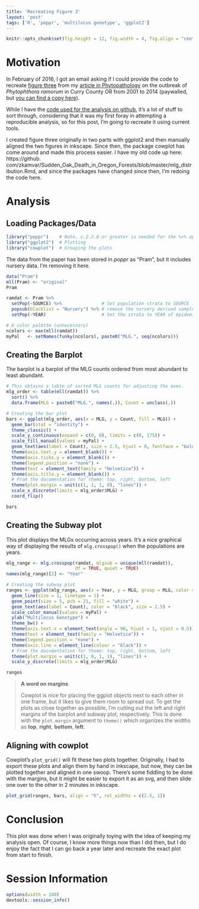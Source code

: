 ```yaml
---
title: 'Recreating Figure 3'
layout: 'post'
tags: ['R', 'poppr', 'multilocus genotype', 'ggplot2']
---
```


```r
knitr::opts_chunk$set(fig.height = 12, fig.width = 4, fig.align = "center")
```

Motivation
==========

In February of 2016, I got an email asking if I could provide the code to
recreate [figure three][fig3] from my [article in Phytopathology][sod] on the
outbreak of *Phytophthora ramorum* in Curry County OR from 2001 to 2014
(paywalled, but [you can find a copy here][sod-free]).

While I have the [code used for the analysis on github][analysis], it's a lot of
stuff to sort through, considering that it was my first foray in attempting a
reproducible analysis, so for this post, I'm going to recreate it using current
tools.

I created figure three originally in two parts with ggplot2 and then manually
aligned the two figures in inkscape. Since then, the package cowplot has come
around and made this process easier. I have my old code up here: https://github.
com/zkamvar/Sudden_Oak_Death_in_Oregon_Forests/blob/master/mlg_distribution.Rmd,
and since the packages have changed since then, I'm redoing the code here.

Analysis
========

## Loading Packages/Data

```r
library("poppr")    # Note, v.2.2.0 or greater is needed for the %>% operator
library("ggplot2")  # Plotting
library("cowplot")  # Grouping the plots
```

The data from the paper has been stored in *poppr* as "Pram", but it includes 
nursery data. I'm removing it here.

```r
data("Pram")
mll(Pram) <- "original"
Pram

ramdat <- Pram %>%
  setPop(~SOURCE) %>%               # Set population strata to SOURCE (forest/nursery)
  popsub(blacklist = "Nursery") %>% # remove the nursery derived samples
  setPop(~YEAR)                     # Set the strata to YEAR of epidemic

# A color palette (unnecessary)
ncolors <- max(mll(ramdat))
myPal   <- setNames(funky(ncolors), paste0("MLG.", seq(ncolors)))
```

Creating the Barplot
--------------------

The barplot is a barplot of the MLG counts ordered from most abundant to least
abundant.

```r

# This obtains a table of sorted MLG counts for adjusting the axes.
mlg_order <- table(mll(ramdat)) %>% 
  sort() %>% 
  data.frame(MLG = paste0("MLG.", names(.)), Count = unclass(.))

# Creating the bar plot
bars <- ggplot(mlg_order, aes(x = MLG, y = Count, fill = MLG)) + 
  geom_bar(stat = "identity") +
  theme_classic() +
  scale_y_continuous(expand = c(0, 0), limits = c(0, 175)) +
  scale_fill_manual(values = myPal) +
  geom_text(aes(label = Count), size = 2.5, hjust = 0, fontface = "bold") +
  theme(axis.text.y = element_blank()) + 
  theme(axis.ticks.y = element_blank()) +
  theme(legend.position = "none") +
  theme(text = element_text(family = "Helvetica")) +
  theme(axis.title.y = element_blank()) +
  # From the documentation for theme: top, right, bottom, left
  theme(plot.margin = unit(c(1, 1, 1, 0), "lines")) + 
  scale_x_discrete(limits = mlg_order$MLG) +
  coord_flip()

bars
```

Creating the Subway plot
------------------------

This plot displays the MLGs occurring across years. It's a nice graphical way of
displaying the results of `mlg.crosspop()` when the populations are years.

```r

mlg_range <- mlg.crosspop(ramdat, mlgsub = unique(mll(ramdat)), 
                          df = TRUE, quiet = TRUE)
names(mlg_range)[2] <- "Year"

# Creating the subway plot
ranges <- ggplot(mlg_range, aes(x = Year, y = MLG, group = MLG, color = MLG)) + 
  geom_line(size = 1, linetype = 1) + 
  geom_point(size = 5, pch = 21, fill = "white") +
  geom_text(aes(label = Count), color = "black", size = 2.5) + 
  scale_color_manual(values = myPal) + 
  ylab("Multilocus Genotype") +
  theme_bw() + 
  theme(axis.text.x = element_text(angle = 90, hjust = 1, vjust = 0.5)) +
  theme(text = element_text(family = "Helvetica")) +
  theme(legend.position = "none") +
  theme(axis.line = element_line(colour = "black")) +
  # From the documentation for theme: top, right, bottom, left
  theme(plot.margin = unit(c(1, 0, 1, 1), "lines")) +
  scale_y_discrete(limits = mlg_order$MLG)

ranges
```

> **A word on margins**
> 
> Cowplot is nice for placing the ggplot objects next to each other in one
> frame, but it likes to give them room to spread out. To get the plots as close
> together as possible, I'm cutting out the left and right margins of the
> barplot and subway plot, respectively. This is done with the `plot.margin`
> argument to `theme()` which organizes the widths as **top**, **right**,
> **bottom**, **left**.


Aligning with cowplot
---------------------

Cowplot's `plot_grid()` will fit these two plots together. Originally, I had to 
export these plots and align them by hand in inkscape, but now, they can be 
plotted together and aligned in one swoop. There's some fiddling to be done with
the margins, but it might be easier to export it as an svg, and then slide one
over to the other in 2 minutes in inkscape.


```r
plot_grid(ranges, bars, align = "h", rel_widths = c(2.5, 1))
```

Conclusion
==========

This plot was done when I was originally toying with the idea of keeping my
analysis open. Of course, I know more things now than I did then, but I do enjoy
the fact that I can go back a year later and recreate the exact plot from start
to finish.

Session Information
===================

```r
options(width = 100)
devtools::session_info()
```
[fig3]: https://www.researchgate.net/publication/278039693_Spatial_and_Temporal_Analysis_of_Populations_of_the_Sudden_Oak_Death_Pathogen_in_Oregon_Forests/figures
[sod]: http://apsjournals.apsnet.org/doi/10.1094/PHYTO-12-14-0350-FI
[sod-free]: https://www.researchgate.net/publication/278039693_Spatial_and_Temporal_Analysis_of_Populations_of_the_Sudden_Oak_Death_Pathogen_in_Oregon_Forests
[analysis]: https://github.com/zkamvar/Sudden_Oak_Death_in_Oregon_Forests#readme
